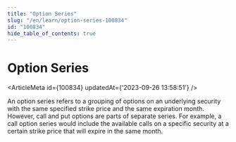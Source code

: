 ```yaml
---
title: "Option Series"
slug: "/en/learn/option-series-100834"
id: "100834"
hide_table_of_contents: true
---
```



# Option Series

<ArticleMeta id={100834} updatedAt={'2023-09-26 13:58:51'} />
<div className='border-solid border-b border-t-0 my-4 border-[var(--ifm-color-gray-300)]' />

An option series refers to a grouping of options on an underlying security with the same specified strike price and the same expiration month. However, call and put options are parts of separate series. For example, a call option series would include the available calls on a specific security at a certain strike price that will expire in the same month.
